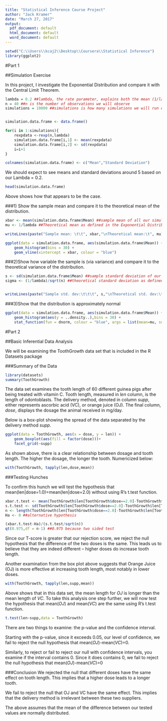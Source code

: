 ---
title: "Statistical Inference Course Project"
author: "Jack Kramer"
date: "March 27, 2017"
output:
  pdf_document: default
  html_document: default
  word_document: default
---


```{r, include=FALSE}
setwd("C:\\Users\\kcaj2\\Desktop\\Coursera\\Statistical Inference")
library(ggplot2)

```

#Part 1

##Simulation Exercise

In this project, I investigate the Exponential Distribution and compare it with the Central Limit Theorem. 

```{r}
lambda = 0.2 ##lambda, the rate parameter, explains both the mean (1/lambda) and the standard deviation (also 1/lambda)
n = 40 ##n is the number of observations we will observe
simulations = 10000 ##simulations is how many simulations we will run on n observations.


simulation.data.frame <- data.frame()

for(i in 1:simulations){
    rexpdata <-rexp(n,lambda)
    simulation.data.frame[i,1] <- mean(rexpdata)
    simulation.data.frame[i,2] <- sd(rexpdata)
    i=i+1
}
```

```{r, include=FALSE}
colnames(simulation.data.frame) <- c("Mean","Standard Deviation")
```
We should expect to see means and standard deviations around 5 based on our Lambda = 0.2. 
```{r}

head(simulation.data.frame)
```
Above shows how that appears to be the case.

###1) Show the sample mean and compare it to the theoretical mean of the distribution.

```{r question 1}
xbar <- mean(simulation.data.frame$Mean) ##sample mean of all our simulations.
mu <- 1/lambda ##Theoretical mean as defined in the Exponential Distribution.

writeLines(paste("Sample mean: \t\t", xbar,"\nTheoretical mean:\t", mu))
```
```{r question 1 graph}
ggplot(data = simulation.data.frame, aes(simulation.data.frame$Mean)) + 
    geom_histogram(bins = 30) + 
    geom_vline(xintercept = xbar, colour = "blue")

```

###2)Show how variable the sample is (via variance) and compare it to the theoretical variance of the distribution.
```{r question 2}
s <- sd(simulation.data.frame$Mean) ##sample standard deviation of our means.
sigma <- (1/lambda)/sqrt(n) ##theoretical standard deviation as defined in the Exponential Distribution.


writeLines(paste("Sample std. dev:\t\t\t", s,"\nTheoretical std. dev:\t", sigma))
```

###3)Show that the distribution is approximately normal

```{r}
ggplot(data = simulation.data.frame, aes(simulation.data.frame$Mean)) + 
    geom_histogram(aes(y = ..density..),bins = 30) + 
    stat_function(fun = dnorm, colour = "blue", args = list(mean=mu, sd=sigma))

```

#Part 2

##Basic Inferential Data Analysis

We will be examining the ToothGrowth data set that is included in the R Datasets package 


###Summary of the Data
```{r}
library(datasets)
summary(ToothGrowth)
```

The data set examines the tooth length of 60 different guinea pigs after being treated with vitamin C.
Tooth length, measured in *len* column, is the length of odontoblasts.
The delivery method, denoted in column *supp*, either represents ascorbic acid (VC), or orange juice (OJ).
The final column, *dose*, displays the dosage the animal received in mg/day.

Below is a box-plot showing the spread of the data separated by the delivery method *supp*.
```{r}
ggplot(data = ToothGrowth, aes(x = dose, y = len)) +
    geom_boxplot(aes(fill = factor(dose)))+
    facet_grid(~supp)

```


As shown above, there is a clear relationship between dosage and tooth length. The higher the dosage, the longer the tooth. Numericized below:
```{r}
with(ToothGrowth, tapply(len,dose,mean))

```

###Testing Hunches

To confirm this hunch we will test the hypothesis that mean(len|dose=1.0)=mean(len|dose=2.0) without using R's t.test function.

```{r}
xbar.t.test <- mean(ToothGrowth$len[ToothGrowth$dose==2.0]-ToothGrowth$len[ToothGrowth$dose==1.0])
s.t.test <- sd(ToothGrowth$len[ToothGrowth$dose==2.0]-ToothGrowth$len[ToothGrowth$dose==1.0])
n <- length(ToothGrowth$len[ToothGrowth$dose==2.0]-ToothGrowth$len[ToothGrowth$dose==1.0])
Ha <- 0 ##alternative hypothesis

(xbar.t.test-Ha)/(s.t.test/sqrt(n))
qt(0.975,df = n-1) ##0.975 because two sided test

```
Since our T-score is greater that our rejection score, we reject the null hypothesis that the difference of the two doses is the same. This leads us to believe that they are indeed different -- higher doses do increase tooth length.


Another examination from the box plot above suggests that Orange Juice (OJ) is more effective at increasing tooth length, most notably in lower doses.
```{r}

with(ToothGrowth, tapply(len,supp,mean))
```
Above shows that in this data set, the mean length for *OJ* is longer than the mean length of *VC*. To take this analysis one step further, we will now test the hypothesis that mean(*OJ*) and mean(*VC*) are the same using R's t.test function.
```{r}
t.test(len~supp,data = ToothGrowth)

```

There are two things to examine: the p-value and the confidence interval.

Starting with the p-value, since it exceeds 0.05, our level of confidence, we fail to reject the null hypothesis that mean(*OJ*)-mean(*VC*)=0. 

Similarly, to reject or fail to reject our null with confidence intervals, you examine if the interval contains 0. Since it does contains 0, we fail to reject the null hypothesis that mean(*OJ*)-mean(*VC*)=0


###Conclusion
We rejected the null that different doses have the same effect on tooth length. This implies that a higher dose leads to a longer tooth. 

We fail to reject the null that OJ and VC have the same effect. This implies that the delivery method is irrelevant between these two suppliers.

The above assumes that the mean of the difference between our tested values are normally distributed. 
